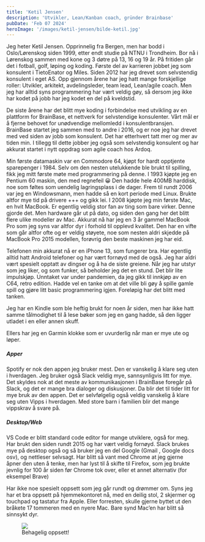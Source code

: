 ```yaml
---
title: 'Ketil Jensen'
description: 'Utvikler, Lean/Kanban coach, gründer Brainbase'
pubDate: 'Feb 07 2024'
heroImage: '/images/ketil-jensen/bilde-ketil.jpg'
---
```









<Question1/>

Jeg heter Ketil Jensen. Opprinnelig fra Bergen, men har bodd i Oslo/Lørenskog siden 1999, etter endt studie på NTNU i Trondheim. Bor nå i Lørenskog sammen med kone og 3 døtre på 13, 16 og 19 år. På fritiden går det i fotball, golf, løping og koding. Første del av karrieren jobbet jeg som konsulent i TietoEnator og Miles. Siden 2012 har jeg drevet som selvstendig konsulent i eget AS. Opp gjennom årene har jeg hatt mange forskjellige roller: Utvikler, arkitekt, avdelingsleder, team lead, Lean/agile coach. Men jeg har alltid syns programmering har vært veldig gøy, så dersom jeg ikke har kodet på jobb har jeg kodet en del på kveldstid.

De siste årene har det blitt mye koding i forbindelse med utvikling av en plattform for BrainBase, et nettverk for selvstendige konsulenter. Vårt mål er å fjerne behovet for unødvendige mellomledd i konsulentbransjen. BrainBase startet jeg sammen med to andre i 2016, og er noe jeg har drevet med ved siden av jobb som konsulent. Det har etterhvert tatt mer og mer av tiden min. I tillegg til dette jobber jeg også som selvstendig konsulent og har akkurat startet i nytt oppdrag som agile coach hos Ardoq.

<Question2/>

Min første datamaskin var en  Commodore 64, kjøpt for hardt opptjente sparepenger i 1984. Selv om den nesten utelukkende ble brukt til spilling, fikk jeg mitt første møte med programmering på denne.  I 1993 kjøpte jeg en Pentium 60 maskin, den med regnefeil 😀 Den hadde hele 400MB harddisk, noe som føltes som uendelig lagringsplass i de dager. Frem til rundt 2006 var jeg en Windowsmann, men hadde så en kort periode med Linux. Brukte altfor mye tid på drivere +++ og gikk lei. I 2008 kjøpte jeg min første Mac, en hvit MacBook. Er egentlig veldig stor  fan av ting som bare virker. Denne gjorde det. Men hardware går ut på dato, og siden den gang her det blitt flere ulike modeller av Mac. Akkurat nå har jeg en 3 år gammel MacBook Pro som jeg syns var altfor dyr i forhold til opplevd kvalitet. Den har en vifte som går altfor ofte og er veldig støyete, noe som nesten aldri skjedde på MacBook Pro 2015 modellen, forøvrig den beste maskinen jeg har eid.

Telefonen min akkurat nå er en iPhone 13, som fungerer bra. Har egentlig alltid hatt Android telefoner og har vært fornøyd med de også. Jeg har aldri vært spesielt opptatt av dingser og å ha de siste greiene. Når jeg har utstyr som jeg liker, og som funker, så beholder jeg det en stund. Det blir lite impulskjøp. Unntaket var under pandemien, da jeg gikk til innkjøp av en C64, retro edition. Hadde vel en tanke om at det ville bli gøy å spille gamle spill og gjøre litt basic programmering igjen. Foreløpig har det blitt med tanken.

Jeg har en Kindle som ble heftig brukt for noen år siden, men har ikke hatt samme tålmodighet til å lese bøker som jeg en gang hadde, så den ligger utladet i en eller annen skuff.

Ellers har jeg en Garmin klokke som er uvurderlig når man er mye ute og løper.

<Question3/>

##### Apper

Spotify er nok den appen jeg bruker mest. Den er vanskelig å klare seg uten i hverdagen. Jeg bruker også Slack veldig mye, sannsynligvis litt for mye. Det skyldes nok at det meste av kommunikasjonen i BrainBase foregår på Slack, og det er mange bra dialoger og diskusjoner. Da blir det til tider litt for mye bruk av den appen. Det er selvfølgelig også veldig vanskelig å klare seg uten Vipps i hverdagen. Med store barn i familien blir det mange vippskrav å svare på.

##### Desktop/Web

VS Code er blitt standard code editor for mange utviklere, også for meg. Har brukt den siden rundt  2015 og har vært veldig fornøyd. Slack brukes mye på desktop også og så bruker jeg en del Google (Gmail , Google docs osv), og nettleser selvsagt. Har blitt så vant med Chrome at jeg gjerne åpner den uten å tenke, men har lyst til å skifte til Firefox, som jeg brukte jevnlig for 100 år siden før Chrome tok over, eller et annet alternativ (for eksempel Brave)

<Question4/>

Har ikke noe spesielt oppsett som jeg går rundt og drømmer om. Syns jeg har et bra oppsett på hjemmekontoret nå, med en deilig stol, 2 skjermer og touchpad og tastatur fra Apple. Eller forresten, skulle gjerne byttet ut den bråkete 17 tommeren med en nyere Mac. Bare synd Mac’en har blitt så sinnsykt dyr.

<figure>
    <img src='/images/ketil-jensen/ketil-setup.jpeg'/>
    <figcaption>
        Behagelig oppsett!
    </figcaption>
</figure>